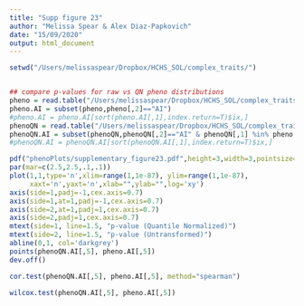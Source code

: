 ```yaml
---
title: "Supp figure 23"
author: "Melissa Spear & Alex Diaz-Papkovich"
date: "15/09/2020"
output: html_document
---
```


```r
setwd("/Users/melissaspear/Dropbox/HCHS_SOL/complex_traits/")


## compare p-values for raw vs QN pheno distributions
pheno = read.table("/Users/melissaspear/Dropbox/HCHS_SOL/complex_traits/extended_supplementary_table3_new_090720.txt",skip=1,sep='\t')
pheno.AI = subset(pheno,pheno[,2]=="AI")
#pheno.AI = pheno.AI[sort(pheno.AI[,1],index.return=T)$ix,]
phenoQN = read.table("/Users/melissaspear/Dropbox/HCHS_SOL/complex_traits/extended_supplementary_table3_new_090720_quantile_normalized.txt",skip=1,sep='\t')
phenoQN.AI = subset(phenoQN,phenoQN[,2]=="AI" & phenoQN[,1] %in% pheno.AI[,1])
#phenoQN.AI = phenoQN.AI[sort(phenoQN.AI[,1],index.return=T)$ix,]

pdf("phenoPlots/supplementary_figure23.pdf",height=3,width=3,pointsize=10)
par(mar=c(2.5,2.5,.1,.1))
plot(1,1,type='n',xlim=range(1,1e-87), ylim=range(1,1e-87),
     xaxt='n',yaxt='n',xlab="",ylab="",log='xy')
axis(side=1,padj=-1,cex.axis=0.7)
axis(side=1,at=1,padj=-1,cex.axis=0.7)
axis(side=2,at=1,padj=1,cex.axis=0.7)
axis(side=2,padj=1,cex.axis=0.7)
mtext(side=1, line=1.5, "p-value (Quantile Normalized)")
mtext(side=2, line=1.5, "p-value (Untransformed)")
abline(0,1, col='darkgrey')
points(phenoQN.AI[,5], pheno.AI[,5])
dev.off()

```

```r
cor.test(phenoQN.AI[,5], pheno.AI[,5], method="spearman")

```


```r
wilcox.test(phenoQN.AI[,5], pheno.AI[,5])


```